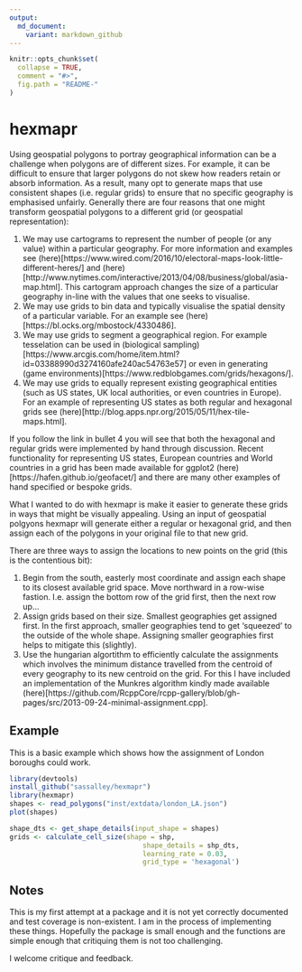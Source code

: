 ```yaml
---
output:
  md_document:
    variant: markdown_github
---
```


<!-- README.md is generated from README.Rmd. Please edit that file -->

```r
knitr::opts_chunk$set(
  collapse = TRUE,
  comment = "#>",
  fig.path = "README-"
)
```

# hexmapr
Using geospatial polygons to portray geographical information can be a challenge when polygons are of different sizes. For example, it can be difficult to ensure that larger polygons do not skew how readers retain or absorb information. As a result, many opt to generate maps that use consistent shapes (i.e. regular grids) to ensure that no specific geography is emphasised unfairly. Generally there are four reasons that one might transform geospatial polygons to a different grid (or geospatial representation):

1. We may use cartograms to represent the number of people (or any value) within a particular geography. For more information and examples see (here)[https://www.wired.com/2016/10/electoral-maps-look-little-different-heres/] and (here)[http://www.nytimes.com/interactive/2013/04/08/business/global/asia-map.html]. This cartogram approach changes the size of a particular geography in-line with the values that one seeks to visualise. 
2. We may use grids to bin data and typically visualise the spatial density of a particular variable. For an example see (here)[https://bl.ocks.org/mbostock/4330486].
3. We may use grids to segment a geographical region. For example tesselation can be used in (biological sampling) [https://www.arcgis.com/home/item.html?id=03388990d3274160afe240ac54763e57] or even in generating (game environments)[https://www.redblobgames.com/grids/hexagons/].
4. We may use grids to equally represent existing geographical entities (such as US states, UK local authorities, or even countries in Europe). For an example of representing US states as both regular and hexagonal grids see (here)[http://blog.apps.npr.org/2015/05/11/hex-tile-maps.html].

If you follow the link in bullet 4 you will see that both the hexagonal and regular grids were implemented by hand through discussion. Recent functionality for representing US states, European countries and World countries in a grid has been made available for ggplot2 (here) [https://hafen.github.io/geofacet/] and there are many other examples of hand specified or bespoke grids.

What I wanted to do with hexmapr is make it easier to generate these grids in ways that might be visually appealing. Using an input of geospatial polgyons hexmapr will generate either a regular or hexagonal grid, and then assign each of the polygons in your original file to that new grid. 

There are three ways to assign the locations to new points on the grid (this is the contentious bit):

1. Begin from the south, easterly most coordinate and assign each shape to its closest available grid space. Move northward in a row-wise fastion. I.e. assign the bottom row of the grid first, then the next row up...
2. Assign grids based on their size. Smallest geographies get assigned first. In the first approach, smaller geographies tend to get 'squeezed' to the outside of the whole shape. Assigning smaller geographies first helps to mitigate this (slightly).
3. Use the hungarian algortithm to efficiently calculate the assignments which involves the minimum distance travelled from the centroid of every geography to its new centroid on the grid. For this I have included an implementation of the Munkres algorithm kindly made available (here)[https://github.com/RcppCore/rcpp-gallery/blob/gh-pages/src/2013-09-24-minimal-assignment.cpp].

## Example
This is a basic example which shows how the assignment of London boroughs could work. 
```r
library(devtools)
install_github("sassalley/hexmapr")
library(hexmapr)
shapes <- read_polygons("inst/extdata/london_LA.json")
plot(shapes)
```
```r
shape_dts <- get_shape_details(input_shape = shapes)
grids <- calculate_cell_size(shape = shp,
                                 shape_details = shp_dts,
                                 learning_rate = 0.03,
                                 grid_type = 'hexagonal')
```

## Notes

This is my first attempt at a package and it is not yet correctly documented and test coverage is non-existent. I am in the process of implementing these things. Hopefully the package is small enough and the functions are simple enough that critiquing them is not too challenging. 

I welcome critique and feedback. 

